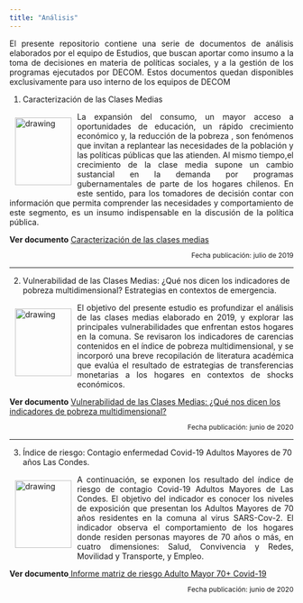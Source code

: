 ```yaml
---
title: "Análisis"
---
```


<p align="justify"> El presente repositorio contiene una serie de documentos de análisis elaborados por el equipo de Estudios, que buscan aportar como insumo a la toma de decisiones en materia de políticas sociales, y a la gestión de los programas ejecutados por DECOM. Estos documentos quedan disponibles exclusivamente para uso interno de los equipos de DECOM</p>

1. Caracterización de las Clases Medias

<img style="float:left; margin:10px;" src="/Users/fevegag/OneDrive/Desarrollo website estudios/EstudiosDecom.git.io/images/vuln_clasemedia_1.png" alt="drawing" width="100" height="120"/><p align="justify"> La expansión del consumo, un mayor acceso a oportunidades de educación, un rápido crecimiento económico y, la reducción de la pobreza , son fenómenos que invitan a replantear las necesidades de la población y las políticas públicas que las atienden. 
Al mismo tiempo,el crecimiento de la clase media supone un cambio sustancial en la demanda por programas gubernamentales de parte de los hogares chilenos. En este sentido, para los tomadores de decisión contar con información que permita comprender las necesidades y comportamiento de este segmento, es un insumo indispensable en la discusión de la política pública.</p><b>Ver documento</b> <a href="">Caracterización de las clases medias</a>
<p align = "right" style="font-size:12px">Fecha publicación: julio de 2019</p>

---

<p align="justify">
2. Vulnerabilidad de las Clases Medias: ¿Qué nos dicen los indicadores de pobreza multidimensional? Estrategias en contextos de emergencia.</p>

<img style="float:left; margin:10px;" src="/Users/fevegag/OneDrive/Desarrollo website estudios/EstudiosDecom.git.io/images/vuln_clasemedia.png" alt="drawing" width="100" height="120"/><p align="justify">El objetivo del presente estudio es profundizar el análisis de las clases medias elaborado en 2019, y explorar las principales vulnerabilidades que enfrentan estos hogares en la comuna. Se revisaron los indicadores de carencias contenidos en el índice de pobreza multidimensional, y se incorporó una breve recopilación de literatura académica que evalúa el resultado de estrategias de transferencias monetarias a los hogares en contextos de shocks económicos.</p><b>Ver documento</b> <a href="https://lascondescl.sharepoint.com/:w:/s/DECOMCloud/EWWZEJ1iW39AiGyNh_qrHEkB1iBI8D9LJkHpwLi-x-qvLg?e=d24TNl">Vulnerabilidad de las Clases Medias: ¿Qué nos dicen los indicadores de pobreza multidimensional?</a>
<p align = "right" style="font-size:12px">Fecha publicación: junio de 2020</p>

---

3. Índice de riesgo: Contagio enfermedad Covid-19 Adultos Mayores de 70 años Las Condes. 

<img style="float:left; margin:10px;" src="/Users/fevegag/OneDrive/Desarrollo website estudios/EstudiosDecom.git.io/images/vulam75.png" alt="drawing" width="100" height="120"/><p align="justify">A continuación, se exponen los resultado del índice de riesgo de contagio Covid-19 Adultos Mayores de Las Condes. El objetivo del indicador es conocer los niveles de exposición que presentan los Adultos Mayores de 70 años residentes en la comuna al virus SARS-Cov-2. El indicador observa el comportamiento de los hogares donde residen personas mayores de 70 años o más, en cuatro dimensiones: Salud, Convivencia y Redes, Movilidad y Transporte, y Empleo.</p><b>Ver documento</b><a href="https://lascondescl.sharepoint.com/:w:/s/DECOMCloud/EVFtJAWCjq5EsQ7Yi4XPc2wB7KAFYJZJE5TyqkzCn6tM-g?e=Uh6Xia"> Informe matriz de riesgo Adulto Mayor 70+ Covid-19</a>
<p align = "right" style="font-size:12px">Fecha publicación: junio de 2020</p>








